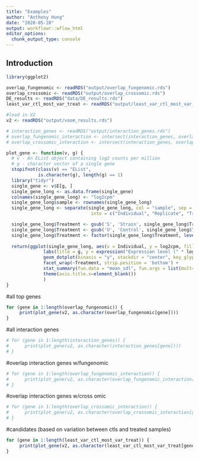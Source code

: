 ```yaml
---
title: "Examples"
author: "Anthony Hung"
date: "2020-05-28"
output: workflowr::wflow_html
editor_options:
  chunk_output_type: console
---
```


## Introduction

```r
library(ggplot2)

overlap_fungenomic <- readRDS("output/overlap_fungenomic.rds")
overlap_crossomic <- readRDS("output/overlap_crossomic.rds")
DE_results <- readRDS("data/DE_results.rds")
least_var_ctl_most_var_treat <- readRDS("output/least_var_ctl_most_var_treat.rds")

#load in V2
v2 <- readRDS("output/voom_results.rds")

# interaction_genes <- readRDS("output/interaction_genes.rds")
# overlap_fungenomic_interaction <- intersect(interaction_genes, overlap_fungenomic)
# overlap_crossomic_interaction <- intersect(interaction_genes, overlap_crossomic)

```

```r
plot_gene <- function(v, g) {
  # v - An EList object containing log2 counts per million
  # g - character vector of a single gene
  stopifnot(class(v) == "EList",
            is.character(g), length(g) == 1)
  library("tidyr")
  single_gene <- v$E[g, ]
  single_gene_long <- as.data.frame(single_gene)
  colnames(single_gene_long) <- "log2cpm"
  single_gene_long$sample <- rownames(single_gene_long)
  single_gene_long <- separate(single_gene_long, col = "sample", sep = "_",
                                into = c("Individual", "Replicate", "Treatment"))

  single_gene_long$Treatment <- gsub('S', 'Strain', single_gene_long$Treatment)
  single_gene_long$Treatment <- gsub('U', 'Control', single_gene_long$Treatment)
  single_gene_long$Treatment <- factor(single_gene_long$Treatment, levels(factor(single_gene_long$Treatment))[c(1,2)])
  
  return(ggplot(single_gene_long, aes(x = Individual, y = log2cpm, fill = Individual)) +
              labs(title = g, y = expression("Expression level (" * log[2] * " cpm)")) + 
              geom_dotplot(binaxis = "y", stackdir = "center", key_glyph = 'rect', dotsize = 0.75) + 
              facet_wrap(~Treatment, strip.position = 'bottom') + 
              stat_summary(fun.data = "mean_sdl", fun.args = list(mult=1)) +
              theme(axis.title.x=element_blank())
              )
}


```

#all top genes

```r
for (gene in 1:length(overlap_fungenomic)) {
     print(plot_gene(v2, as.character(overlap_fungenomic[gene])))
}
```

#all interaction genes

```r
# for (gene in 1:length(interaction_genes)) {
#      print(plot_gene(v2, as.character(interaction_genes[gene])))
# }
```

#overlap interaction genes w/fungenomic

```r
# for (gene in 1:length(overlap_fungenomic_interaction)) {
#      print(plot_gene(v2, as.character(overlap_fungenomic_interaction[gene])))
# }
```


#overlap interaction genes w/cross omic

```r
# for (gene in 1:length(overlap_crossomic_interaction)) {
#      print(plot_gene(v2, as.character(overlap_crossomic_interaction[gene])))
# }
```

#candidates (based on variation between ctls and treated samples)

```r
for (gene in 1:length(least_var_ctl_most_var_treat)) {
     print(plot_gene(v2, as.character(least_var_ctl_most_var_treat[gene])))
}
```


